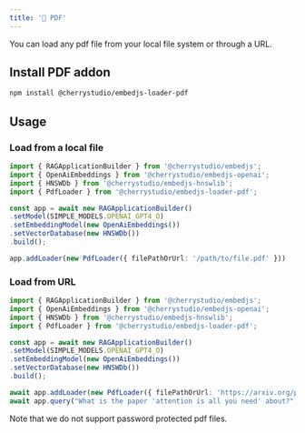 ---
title: '📰 PDF'
---

You can load any pdf file from your local file system or through a URL.

## Install PDF addon

```bash
npm install @cherrystudio/embedjs-loader-pdf
```

## Usage

### Load from a local file

```ts
import { RAGApplicationBuilder } from '@cherrystudio/embedjs';
import { OpenAiEmbeddings } from '@cherrystudio/embedjs-openai';
import { HNSWDb } from '@cherrystudio/embedjs-hnswlib';
import { PdfLoader } from '@cherrystudio/embedjs-loader-pdf';

const app = await new RAGApplicationBuilder()
.setModel(SIMPLE_MODELS.OPENAI_GPT4_O)
.setEmbeddingModel(new OpenAiEmbeddings())
.setVectorDatabase(new HNSWDb())
.build();

app.addLoader(new PdfLoader({ filePathOrUrl: '/path/to/file.pdf' }))
```

### Load from URL

```ts
import { RAGApplicationBuilder } from '@cherrystudio/embedjs';
import { OpenAiEmbeddings } from '@cherrystudio/embedjs-openai';
import { HNSWDb } from '@cherrystudio/embedjs-hnswlib';
import { PdfLoader } from '@cherrystudio/embedjs-loader-pdf';

const app = await new RAGApplicationBuilder()
.setModel(SIMPLE_MODELS.OPENAI_GPT4_O)
.setEmbeddingModel(new OpenAiEmbeddings())
.setVectorDatabase(new HNSWDb())
.build();

await app.addLoader(new PdfLoader({ filePathOrUrl: 'https://arxiv.org/pdf/1706.03762.pdf' }))
await app.query("What is the paper 'attention is all you need' about?");
```

<Note>
Note that we do not support password protected pdf files.
</Note>
